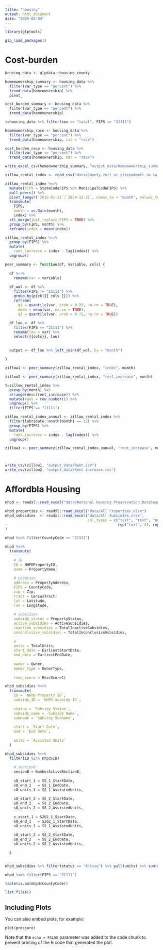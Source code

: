 ```yaml
---
title: "housing"
output: html_document
date: "2025-02-04"
---
```


```r
library(glptools)

glp_load_packages()
```

# Cost-burden

```r

housing_data <- glpdata::housing_county

homeownership_summary <- housing_data %>%
  filter(var_type == "percent") %>%
  trend_data(homeownership) %>%
  pivot_

cost_burden_summary <- housing_data %>%
  filter(var_type == "percent") %>%
  trend_data(homeownership)

t=housing_data %>% filter(sex == "total", FIPS == "21111")

homeownership_race <- housing_data %>%
  filter(var_type == "percent") %>%
  trend_data(homeownership, cat = "race")

cost_burden_race <- housing_data %>%
  filter(var_type == "percent") %>%
  trend_data(homeownership, cat = "race")

write_excel_csv(homeownership_summary, "output_data/homeownership_summary.csv")


```

```r

zillow_rental_index <- read_csv("data/County_zori_uc_sfrcondomfr_sm_sa_month.csv")

zillow_rental_index %<>%
  mutate(FIPS = StateCodeFIPS %p% MunicipalCodeFIPS) %>%
  pull_peers() %>%
  pivot_longer(`2015-01-31`:`2024-12-31`, names_to = "month", values_to = "index") %>%
  transmute(
    FIPS,
    month = as.Date(month),
    index) %>%
  stl_merge(just_replace_FIPS = TRUE) %>%
  group_by(FIPS, month) %>%
  reframe(index = mean(index))

zillow_rental_index %<>%
  group_by(FIPS) %>%
  mutate(
    rent_increase = index - lag(index)) %>%
  ungroup()

peer_summary <- function(df, variable, cols) {
  
  df %<>%
    rename(var = variable)
  
  df_wol <- df %>%
    filter(FIPS != "21111") %>%
    group_by(pick({{ cols }})) %>%
    reframe(
      q1 = quantile(var, prob = 0.25, na.rm = TRUE),
      mean = mean(var, na.rm = TRUE),
      q3 = quantile(var, prob = 0.75, na.rm = TRUE))
  
  df_lou <- df %>%
    filter(FIPS == "21111") %>%
    rename(lou = var) %>%
    select({{cols}}, lou)
  
  
  output <- df_lou %>% left_join(df_wol, by = "month")
  
}

zillow1 <- peer_summary(zillow_rental_index, "index", month)

zillow2 <- peer_summary(zillow_rental_index, "rent_increase", month)

t=zillow_rental_index %>%
  group_by(month) %>%
  arrange(desc(rent_increase)) %>%
  mutate(rank = row_number()) %>%
  ungroup() %>%
  filter(FIPS == "21111")

zillow_rental_index_annual <- zillow_rental_index %>%
  filter(lubridate::month(month) == 12) %>%
  group_by(FIPS) %>%
  mutate(
    rent_increase = index - lag(index)) %>%
  ungroup()

zillow3 <- peer_summary(zillow_rental_index_annual, "rent_increase", month)



write_csv(zillow1, "output_data/Rent.csv")
write_csv(zillow2, "output_data/Rent increase.csv")


```

# Affordbla Housing

```r

nhpd <- readxl::read_excel("data/National Housing Preservation Database.xlsx")

nhpd_properties <- readxl::read_excel("data/All Properties.xlsx")
nhpd_subsidies  <- readxl::read_excel("data/All Subsidies.xlsx", 
                                      col_types = c("text", "text", "numeric", rep("text", 4), "date", "date", "numeric", rep("text", 5), "numeric", "numeric",
                                                    rep("text", 4), rep("numeric", 3), "text", "date", "date", "numeric", "numeric", rep("text", 3), "numeric", rep("text", 3))
)

nhpd %<>% filter(CountyCode == "21111")

nhpd %<>%
  transmute(
    
    # ID
    ID = NHPDPropertyID,
    name = PropertyName,
    
    # Location
    address = PropertyAddress,
    FIPS = CountyCode,
    zip = Zip,
    tract = CensusTract,
    lat = Latitude,
    lon = Longitude,
    
    # subsidies
    subsidy_status = PropertyStatus,
    active_subsidies = ActiveSubsidies,
    inactive_subsidies = TotalInactiveSubsidies,
    inconclusive_subsidies = TotalInconclusiveSubsidies,
    
    #
    units = TotalUnits,
    start_date = EarliestStartDate,
    end_date = EarliestEndDate,
    
    owner = Owner,
    owner_type = OwnerType,
    
    reac_score = ReacScore1)

nhpd_subsidies %<>%
  transmute(
    ID = `NHPD Property ID`,
    subsidy_ID = `NHPD Subsidy ID`,
    
    status = `Subsidy Status`,
    subsidy_name = `Subsidy Name`,
    subname = `Subsidy Subname`,
    
    start = `Start Date`,
    end = `End Date`,
    
    units = `Assisted Units`
  )

nhpd_subsidies %<>%
  filter(ID %in% nhpd$ID)
    
    # section8
    secion8 = NumberActiveSection8,
    
    s8_start_1 = S8_1_StartDate,
    s8_end_1   = S8_1_EndDate,
    s8_units_1 = S8_1_AssistedUnits,
    
    s8_start_2 = S8_2_StartDate,
    s8_end_2   = S8_2_EndDate,
    s8_units_2 = S8_2_AssistedUnits,
    
    s_start_1 = S202_1_StartDate,
    s8_end_1   = S202_1_StartDate,
    s8_units_1 = S8_1_AssistedUnits,
    
    s8_start_2 = S8_2_StartDate,
    s8_end_2   = S8_2_EndDate,
    s8_units_2 = S8_2_AssistedUnits,
    
  )


nhpd_subsidies %>% filter(status == "Active") %>% pull(units) %>% sum(na.rm=T)

nhpd %<>% filter(FIPS == "21111")

table(is.na(nhpd$CountyCode))

list.files()
```

## Including Plots

You can also embed plots, for example:

```r
plot(pressure)
```

Note that the `echo = FALSE` parameter was added to the code chunk to prevent printing of the R code that generated the plot.
